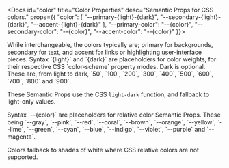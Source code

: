 
<Docs
	id="color"
	title="Color Properties"
	desc="Semantic Props for CSS colors."
	props={{
		"color": [
			"--primary-{light}-{dark}",
			"--secondary-{light}-{dark}",
			"--accent-{light}-{dark}"
		],
		"--primary-color": "--{color}",
		"--secondary-color": "--{color}",
		"--accent-color": "--{color}"
}}>

<Info>
While interchangeable, the colors typically are; primary for backgrounds,
secondary for text, and accent for links
or highlighting user-interface pieces.
</Info>

<Info>
Syntax `{light}` and `{dark}` are placeholders for color weights,
for their respective CSS `color-scheme` property modes. Dark is optional.
These are, from light to dark, `50`, `100`, `200`, `300`, `400`, `500`, `600`, `700`, `800` and `900`.

These Semantic Props use the CSS `light-dark` function, and fallback to light-only values.
</Info>

<Info>
Syntax `--{color}` are placeholders for relative color Semantic Props.  
These being `--gray`, `--pink`, `--red`, `--coral`, `--brown`, `--orange`,
`--yellow`, `--lime`, `--green`, `--cyan`, `--blue`, `--indigo`,
`--violet`, `--purple` and `--magenta`.

Colors fallback to shades of white where CSS relative colors are not supported.
</Info>

</Docs>